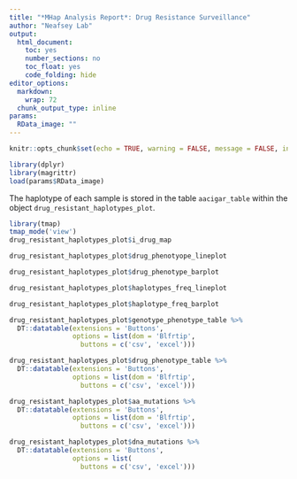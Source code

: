 ```yaml
---
title: "*MHap Analysis Report*: Drug Resistance Surveillance"
author: "Neafsey Lab"
output:
  html_document:
    toc: yes
    number_sections: no
    toc_float: yes
    code_folding: hide
editor_options:
  markdown:
    wrap: 72
  chunk_output_type: inline
params:
  RData_image: ""
---
```


```r
knitr::opts_chunk$set(echo = TRUE, warning = FALSE, message = FALSE, include = TRUE)
```

```r
library(dplyr)
library(magrittr)
load(params$RData_image)
```

The haplotype of each sample is stored in the table `aacigar_table`
within the object `drug_resistant_haplotypes_plot`.

```r
library(tmap)
tmap_mode('view')
drug_resistant_haplotypes_plot$i_drug_map
```

```r

drug_resistant_haplotypes_plot$drug_phenotyope_lineplot
```

```r
drug_resistant_haplotypes_plot$drug_phenotype_barplot
```

```r
drug_resistant_haplotypes_plot$haplotypes_freq_lineplot
```

```r


drug_resistant_haplotypes_plot$haplotype_freq_barplot

```

```r
drug_resistant_haplotypes_plot$genotype_phenotype_table %>%
  DT::datatable(extensions = 'Buttons',
                options = list(dom = 'Blfrtip',
                  buttons = c('csv', 'excel')))
```

```r
drug_resistant_haplotypes_plot$drug_phenotype_table %>%
  DT::datatable(extensions = 'Buttons',
                options = list(dom = 'Blfrtip',
                  buttons = c('csv', 'excel')))
```

```r
drug_resistant_haplotypes_plot$aa_mutations %>%
  DT::datatable(extensions = 'Buttons',
                options = list(dom = 'Blfrtip',
                  buttons = c('csv', 'excel')))
```

```r
drug_resistant_haplotypes_plot$dna_mutations %>%
  DT::datatable(extensions = 'Buttons',
                options = list(
                  buttons = c('csv', 'excel')))
```
